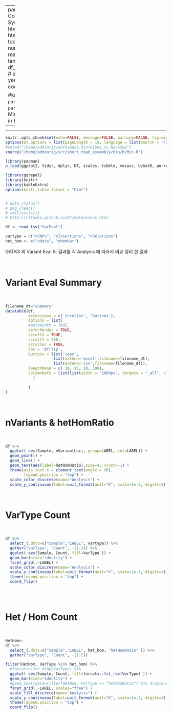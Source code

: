 
---
params:
    dynamictitle: "VarEval Comparison"
    reportdate: !r Sys.Date()
output: 
        html_notebook:
#         html_document:
         toc: true
         toc_float: true
         depth: 3
#         number_section: true
#         theme: readable
         theme: united
         highlight: tango
#         fig_caption: true
#         df_print: paged
#         df_print: tibble
#         df_print: kable
#         fig_caption: yes 
#         fig_retina: 1 
#         code_download: false
         
#kable
title: "`r params$dynamictitle`"
#date: "`r params$reportdate`"
author: Park MinYoung(minmin@dnalink.com) in BI, DNA Link
    
---

***

```r
knitr::opts_chunk$set(echo=FALSE, message=FALSE, warning=FALSE, fig.width=7)
options(DT.options = list(pageLength = 10, language = list(search = 'Filter:')))
#setwd("/home/adminrig/workspace.min/HiSeq_vs_NovaSeq")
source("/home/adminrig/src/short_read_assembly/bin/R/Min.R")
```

```r
library(pacman)
p_load(ggplot2, tidyr, dplyr, DT, scales, tibble, mosaic, UpSetR, purrr, readr)

library(ggrepel)
library(knitr)
library(kableExtra)
options(knitr.table.format = "html") 


# data_status()
# pkg_clean()
# rm(list=ls())
# http://rstudio.github.io/DT/extensions.html
```

```r
df <- read_tsv("VarEval")

vartype = c("nSNPs", "nInsertions", "nDeletions")
het_hom <- c("nHets", "nHomVar")

```

GATK3 의 Variant Eval 의 결과를 각 Analysis 에 따라서 비교 정리 한 결과   

<br>

# Variant Eval Summary

<br>

```r
filename_dt="summary"
datatable(df,
          extensions = c('Scroller', 'Buttons'),
          options = list(
          #autoWidth = TRUE,
          deferRender = TRUE,
          scrollX = TRUE,
          scrollY = 200,
          scroller = TRUE,
          dom = 'Bfrtip',
          buttons = list('copy',
                     list(extend='excel',filename=filename_dt),
                     list(extend='csv',filename=filename_dt)),
          lengthMenu = c( 10, 15, 20, 100),
          columnDefs = list(list(width = '1000px', targets = "_all", className = 'dt-center')
            )

          )
)

```

<br>

# nVariants & hetHomRatio

<br>


```r
df %>% 
  ggplot( aes(Sample, nVariantLoci, group=LABEL, col=LABEL)) + 
  geom_point() + 
  geom_line() + 
  geom_text(aes(label=hetHomRatio),size=4, vjust=-1) + 
  theme(axis.text.x = element_text(angle = 90),
        legend.position = "top") + 
  scale_color_discrete(name="Analysis") + 
  scale_y_continuous(label=unit_format(unit="K", scale=1e-3, digits=1))
```

<br>

# VarType Count

<br>

```r

df %>% 
  select_(.dots=c("Sample","LABEL", vartype)) %>% 
  gather("VarType", "Count", -(1:2)) %>% 
  ggplot( aes(Sample, Count, fill=VarType )) +
  geom_bar(stat="identity") + 
  facet_grid(.~LABEL) + 
  scale_color_discrete(name="Analysis") + 
  scale_y_continuous(label=unit_format(unit="K", scale=1e-3, digits=1)) + 
  theme(legend.position = "top") + 
  coord_flip()
  
```

<br>

# Het / Hom Count

<br>

```r
HetHom<-
df %>% 
  select_(.dots=c("Sample","LABEL", het_hom, "hetHomRatio" )) %>% 
  gather("VarType", "Count", -(1:2)) 

filter(HetHom, VarType %in% het_hom) %>% 
  #forcats::fct_drop(VarType) %>% 
  ggplot( aes(Sample, Count, fill=forcats::fct_rev(VarType) )) +
  geom_bar(stat="identity") + 
  #geom_text(data=filter(HetHom, VarType == "hetHomRatio") %>% droplevels(), aes(label=Count)) +
  facet_grid(.~LABEL, scales="free") + 
  scale_fill_discrete(name="Analysis") + 
  scale_y_continuous(label=unit_format(unit="K", scale=1e-3, digits=1)) + 
  theme(legend.position = "top") + 
  coord_flip()

```


